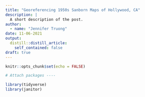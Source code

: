 ```yaml
---
title: "Georeferencing 1950s Sanborn Maps of Hollywood, CA"
description: |
  A short description of the post.
author:
  - name: "Jennifer Truong"
date: 11-06-2021
output:
  distill::distill_article:
    self_contained: false
draft: true
---
```



```r
knitr::opts_chunk$set(echo = FALSE)

# Attach packages ----

library(tidyverse)
library(janitor)
```
